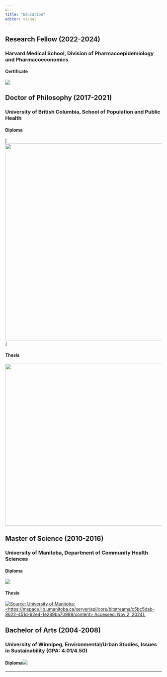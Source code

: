 ```yaml
---
o---
title: "Education"
editor: visual
---
```


## Research Fellow (2022-2024)

### **Harvard Medical School, Division of Pharmacoepidemiology and Pharmacoeconomics**

#### **Certificate**

::: {#fit-postdoc_dip}
![](images/POSTDOC.png)
:::

## Doctor of Philosophy (2017-2021)

### **University of British Columbia, School of Population and Public Health**

#### Diploma

::: {#fig-phd_diploma}
\[![](images/PHD.png){width="635"}\]
:::

#### Thesis

::: {#fig-phd_thesis}
[![](images/clipboard-2463031712.png){fig-align="center" width="521"}](https://dx.doi.org/10.14288/1.0402446)
:::

## Master of Science (2010-2016)

### **University of Manitoba, Department of Community Health Sciences**

#### Diploma

::: {#fig-msc_diploma)
![](images/MSC.PNG)
:::

#### Thesis

::: {fig-msc_thesis}
[![Source: University of Manitoba; \<https://mspace.lib.umanitoba.ca/server/api/core/bitstreams/c5bc5dab-9622-451d-92e4-1e289ba70998/content\> Accessed: Nov 2, 2024).](images/msc_thesis_cover.PNG)](https://github.com/CAndrewBasham/web/blob/55f73f44c84420844cbc2556ae0b7cdb1e4eb4f0/docs/Education/Basham_C.Andrew_MSC_thesis.pdf)
:::

## Bachelor of Arts (2004-2008)

### **University of Winnipeg, Environmental/Urban Studies, Issues in Sustainability (GPA: 4.01/4.50)**

#### Diploma![](images/clipboard-1436043536.png)

------------------------------------------------------------------------